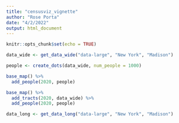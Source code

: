 ```yaml
---
title: "censusviz_vignette"
author: "Rose Porta"
date: "4/2/2022"
output: html_document
---
```


```r
knitr::opts_chunk$set(echo = TRUE)
```

```r
data_wide <- get_data_wide("data-large", "New York", "Madison")
```

```r
people <- create_dots(data_wide, num_people = 1000)
```

```r
base_map() %>% 
  add_people(2020, people)
```

```r
base_map() %>% 
  add_tracts(2020, data_wide) %>% 
  add_people(2020, people)
```

```r
data_long <- get_data_long("data-large", "New York", "Madison")
```


